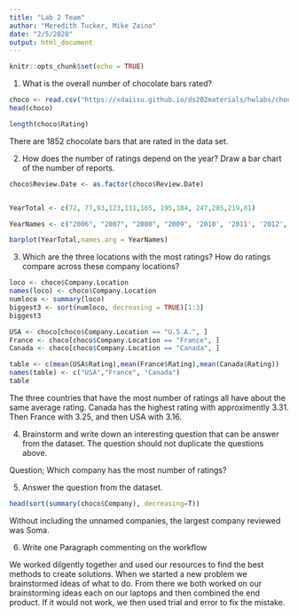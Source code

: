 ```yaml
---
title: "Lab 2 Team"
author: "Meredith Tucker, Mike Zaino"
date: "2/5/2020"
output: html_document
---
```


```r
knitr::opts_chunk$set(echo = TRUE)
```

1. What is the overall number of chocolate bars rated?

```r
choco <- read.csv("https://xdaiisu.github.io/ds202materials/hwlabs/choco.csv")
head(choco)
```

```r
length(choco$Rating)
```

There are 1852 chocolate bars that are rated in the data set. 


2. How does the number of ratings depend on the year? Draw a bar chart of the number of reports.

```r

choco$Review.Date <- as.factor(choco$Review.Date)


YearTotal <- c(72, 77,93,123,111,165, 195,184, 247,285,219,81)

YearNames <- c("2006", "2007", "2008", "2009", '2010', '2011', '2012', '2013', '2014', '2015', '2016', '2017')

barplot(YearTotal,names.arg = YearNames)


```

3. Which are the three locations with the most ratings? How do ratings compare across these company locations?

```r

loco <- choco$Company.Location
names(loco) <- choco$Company.Location
numloco <- summary(loco)
biggest3 <- sort(numloco, decreasing = TRUE)[1:3]
biggest3

USA <- choco[choco$Company.Location == "U.S.A.", ]
France <- choco[choco$Company.Location == "France", ]
Canada <- choco[choco$Company.Location == "Canada", ]

table <- c(mean(USA$Rating),mean(France$Rating),mean(Canada$Rating))
names(table) <- c("USA","France", "Canada")
table
```

The three countries that have the most number of ratings all have about the same average rating. Canada has the highest rating with approximently 3.31. Then France with 3.25, and then USA with 3.16.

4. Brainstorm and write down an interesting question that can be answer from the dataset. The question should not duplicate the questions above.

Question; Which company has the most number of ratings?

5. Answer the question from the dataset.

```r
head(sort(summary(choco$Company), decreasing=T))

```

Without including the unnamed companies, the largest company reviewed was Soma.

6. Write one Paragraph commenting on the workflow

We worked dilgently together and used our resources to find the best methods to create solutions. When we started a new problem we brainstormed ideas of what to do. From there we both worked on our brainstorming ideas each on our laptops and then combined the end product. If it would not work, we then used trial and error to fix the mistake. 
